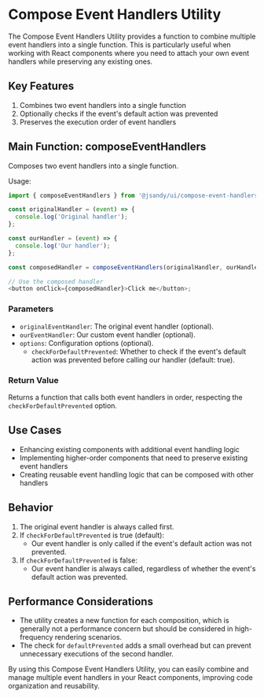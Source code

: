 # Compose Event Handlers Utility

The Compose Event Handlers Utility provides a function to combine multiple event handlers into a single function. This is particularly useful when working with React components where you need to attach your own event handlers while preserving any existing ones.

## Key Features

1. Combines two event handlers into a single function
2. Optionally checks if the event's default action was prevented
3. Preserves the execution order of event handlers

## Main Function: composeEventHandlers

Composes two event handlers into a single function.

Usage:

```typescript
import { composeEventHandlers } from '@jsandy/ui/compose-event-handlers';

const originalHandler = (event) => {
  console.log('Original handler');
};

const ourHandler = (event) => {
  console.log('Our handler');
};

const composedHandler = composeEventHandlers(originalHandler, ourHandler);

// Use the composed handler
<button onClick={composedHandler}>Click me</button>;
```

### Parameters

- `originalEventHandler`: The original event handler (optional).
- `ourEventHandler`: Our custom event handler (optional).
- `options`: Configuration options (optional).
  - `checkForDefaultPrevented`: Whether to check if the event's default action was prevented before calling our handler (default: true).

### Return Value

Returns a function that calls both event handlers in order, respecting the `checkForDefaultPrevented` option.

## Use Cases

- Enhancing existing components with additional event handling logic
- Implementing higher-order components that need to preserve existing event handlers
- Creating reusable event handling logic that can be composed with other handlers

## Behavior

1. The original event handler is always called first.
2. If `checkForDefaultPrevented` is true (default):
   - Our event handler is only called if the event's default action was not prevented.
3. If `checkForDefaultPrevented` is false:
   - Our event handler is always called, regardless of whether the event's default action was prevented.

## Performance Considerations

- The utility creates a new function for each composition, which is generally not a performance concern but should be considered in high-frequency rendering scenarios.
- The check for `defaultPrevented` adds a small overhead but can prevent unnecessary executions of the second handler.

By using this Compose Event Handlers Utility, you can easily combine and manage multiple event handlers in your React components, improving code organization and reusability.
